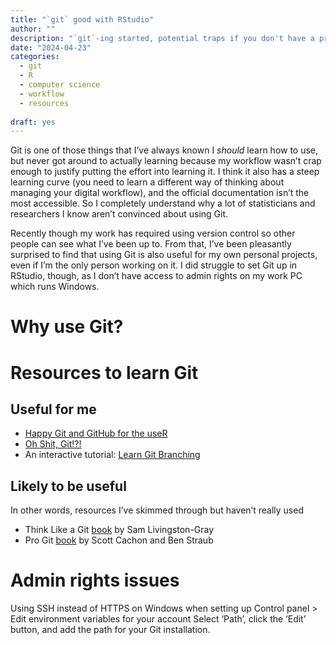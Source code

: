 ```yaml
---
title: "`git` good with RStudio"
author: ""
description: "`git`-ing started, potential traps if you don't have a programming background, resources to help you, and bonus: dealing with limited admin rights in Windows."
date: "2024-04-23"
categories:
  - git
  - R
  - computer science
  - workflow
  - resources
  
draft: yes
---
```


Git is one of those things that I've always known I *should* learn how to use, but never got around to actually learning because my workflow wasn't crap enough to justify putting the effort into learning it. I think it also has a steep learning curve (you need to learn a different way of thinking about managing your digital workflow), and the official documentation isn't the most accessible. So I completely understand why a lot of statisticians and researchers I know aren't convinced about using Git.

Recently though my work has required using version control so other people can see what I've been up to. From that, I've been pleasantly surprised to find that using Git is also useful for my own personal projects, even if I'm the only person working on it. I did struggle to set Git up in RStudio, though, as I don't have access to admin rights on my work PC which runs Windows.

# Why use Git?

# Resources to learn Git

## Useful for me

-   [Happy Git and GitHub for the useR](https://happygitwithr.com/)
-   [Oh Shit, Git!?!](https://ohshitgit.com/)
-   An interactive tutorial: [Learn Git Branching](https://learngitbranching.js.org/)

## Likely to be useful

In other words, resources I've skimmed through but haven't really used

-   Think Like a Git [book](https://think-like-a-git.net/) by Sam Livingston-Gray
-   Pro Git [book](https://book.git-scm.com/book) by Scott Cachon and Ben Straub

# Admin rights issues

Using SSH instead of HTTPS on Windows when setting up Control panel \> Edit environment variables for your account Select 'Path', click the 'Edit' button, and add the path for your Git installation.
